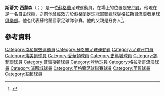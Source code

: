 '''斯蒂文·西蒙森'''（{{lang-en|Steve Simonsen}}；{{bd|1979年|4月3日}}）是一位[[蘇格蘭|蘇格蘭]]足球運動員。在場上的位置是[[守門員_(足球)|守門員]]。他現在是一名自由球員，之前他曾經效力於[[蘇格蘭足球冠軍聯賽|蘇格蘭足球冠軍聯賽]]球隊[[格拉斯哥流浪者足球俱樂部|格拉斯哥流浪者足球俱樂部]]。他也代表蘇格蘭國家足球隊參賽。他的父親是丹麥人<ref>{{cite news | url=http://www.theguardian.com/football/2005/jan/08/sport.comment3 | title=The forgotten man cannot wait to jog Arsenal's memory | date=8 January 2005 | work=Michael Walker | publisher=The Guardian | accessdate=21 June 2014 | archive-date=2015-10-06 | archive-url=https://web.archive.org/web/20151006021741/http://www.theguardian.com/football/2005/jan/08/sport.comment3 | dead-url=no }}</ref>。

==參考資料==
{{Reflist}}

{{DEFAULTSORT:Simonsen, Steve}}
[[Category:南希爾兹運動員|Category:南希爾兹運動員]]
[[Category:蘇格蘭足球運動員|Category:蘇格蘭足球運動員]]
[[Category:足球守門員|Category:足球守門員]]
[[Category:燦美爾球員|Category:燦美爾球員]]
[[Category:愛華頓球員|Category:愛華頓球員]]
[[Category:史篤城球員|Category:史篤城球員]]
[[Category:錫菲聯球員|Category:錫菲聯球員]]
[[Category:普雷斯頓球員|Category:普雷斯頓球員]]
[[Category:登地球員|Category:登地球員]]
[[Category:格拉斯哥流浪球員|Category:格拉斯哥流浪球員]]
[[Category:浦那城球員|Category:浦那城球員]]
[[Category:英格蘭足球聯賽球員|Category:英格蘭足球聯賽球員]]
[[Category:英超球員|Category:英超球員]]
[[Category:蘇超球員|Category:蘇超球員]]